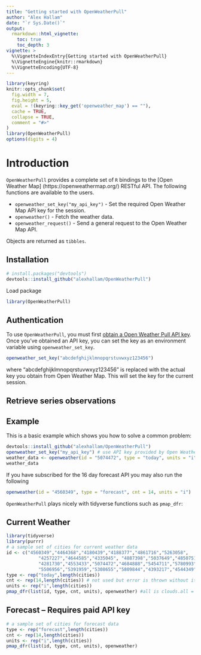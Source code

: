 ```yaml
---
title: "Getting started with OpenWeatherPull"
author: "Alex Hallam"
date: "`r Sys.Date()`"
output: 
  rmarkdown::html_vignette:
    toc: true
    toc_depth: 3
vignette: >
  %\VignetteIndexEntry{Getting started with OpenWeatherPull}
  %\VignetteEngine{knitr::rmarkdown}
  %\VignetteEncoding{UTF-8}
---
```


```r
library(keyring)
knitr::opts_chunk$set(
  fig.width = 7,
  fig.height = 5,
  eval = !(keyring::key_get('openweather_map') == ""),
  cache = TRUE,
  collapse = TRUE,
  comment = "#>"
)
library(OpenWeatherPull)
options(digits = 4)
```

# Introduction

`OpenWeatherPull` provides a complete set of `R` bindings to the [Open Weather Map]
(https://openweathermap.org/) RESTful API. The following functions are available to
the users.

- `openweather_set_key("my_api_key")` - Set the required Open Weather Map API key for the session.
- `openweather()` - Fetch the weather data.
- `openweather_request()` - Send a general request to the Open Weather Map API.

Objects are returned as `tibbles`.

## Installation

```r
# install.packages("devtools")
devtools::install_github("alexhallam/OpenWeatherPull")
```

Load package

```r
library(OpenWeatherPull)
```

## Authentication

To use `OpenWeatherPull`, you must first [obtain a Open Weather Pull API
key](https://openweathermap.org/api). Once you've obtained an API key, you 
can set the key as an environment variable using `openweather_set_key`.

```r
openweather_set_key("abcdefghijklmnopqrstuvwxyz123456")
```

where "abcdefghijklmnopqrstuvwxyz123456" is replaced with the actual key you obtain from Open Weather Map. This will set the key for the current session. 

## Retrieve series observations
Example
-------

This is a basic example which shows you how to solve a common problem:

``` r
devtools::install_github("alexhallam/OpenWeatherPull")
openweather_set_key("my_api_key") # use API key provided by Open Weather Map
weather_data <- openweather(id = "5074472", type = "today", units = "i")
weather_data
```

If you have subscribed for the 16 day forecast API you may also run the following

``` r
openweather(id = "4560349", type = "forecast", cnt = 14, units = "i")
```

`OpenWeatherPull` plays nicely with tidyverse functions such as `pmap_dfr`:

Current Weather
---------------

``` r
library(tidyverse)
library(purrr)
# a sample set of cities for current weather data
id <- c("4560349","4464368","4180439","4188377","4861716","5263058",
            "4257227","4644585","4335045", "4887398","5037649","4850751",
            "4281730","4553433","5074472","4684888","5454711","5780993",
            "5506956","5391959","5308655","5809844","4393217","4544349","4699066","5344994")
type <- rep("today",length(cities))
cnt <- rep(14,length(cities)) # not used but error is thrown without it. Fix in next release
units <- rep("i",length(cities))
pmap_dfr(list(id, type, cnt, units), openweather) #all is clouds.all = Cloudiness, %
```

Forecast -- Requires paid API key
---------------------------------

``` r
# a sample set of cities for forecast data
type <- rep("forecast",length(cities))
cnt <- rep(14,length(cities))
units <- rep("i",length(cities))
pmap_dfr(list(id, type, cnt, units), openweather)
```


